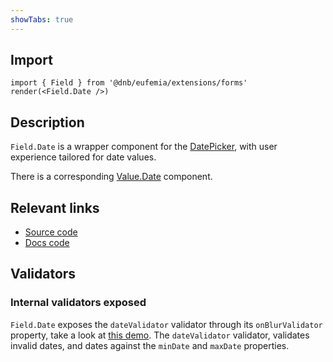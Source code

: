 ```yaml
---
showTabs: true
---
```


## Import

```tsx
import { Field } from '@dnb/eufemia/extensions/forms'
render(<Field.Date />)
```

## Description

`Field.Date` is a wrapper component for the [DatePicker](/uilib/components/date-picker/), with user experience tailored for date values.

There is a corresponding [Value.Date](/uilib/extensions/forms/Value/Date) component.

## Relevant links

- [Source code](https://github.com/dnbexperience/eufemia/tree/main/packages/dnb-eufemia/src/extensions/forms/Field/Date)
- [Docs code](https://github.com/dnbexperience/eufemia/tree/main/packages/dnb-design-system-portal/src/docs/uilib/extensions/forms/feature-fields/Date)

## Validators

### Internal validators exposed

`Field.Date` exposes the `dateValidator` validator through its `onBlurValidator` property, take a look at [this demo](/uilib/extensions/forms/feature-fields/Date/demos/#extend-validation-with-custom-validation-function).
The `dateValidator` validator, validates invalid dates, and dates against the `minDate` and `maxDate` properties.
